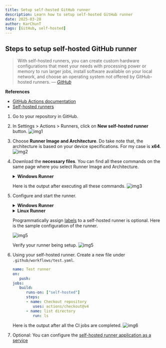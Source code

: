```yaml
---
title: Setup self-hosted GitHub runner
description: Learn how to setup self-hosted GitHub runner
date: 2025-03-28
author: KarChunT
tags: [GitHub, self-hosted]
---
```


## Steps to setup self-hosted GitHub runner

> With self-hosted runners, you can create custom hardware configurations that meet your needs with processing power or memory to run larger jobs, install software available on your local network, and choose an operating system not offered by GitHub-hosted runners.
> &mdash; <cite>[GitHub][1]</cite>

**References**

- [GitHub Actions documentation](https://docs.github.com/en/actions)
- [Self-hosted runners](https://docs.github.com/en/actions/hosting-your-own-runners/managing-self-hosted-runners/about-self-hosted-runners)

[1]: https://docs.github.com/en/actions/hosting-your-own-runners/managing-self-hosted-runners/about-self-hosted-runners

1. Go to your repository in GitHub.

2. In Settings > Actions > Runners, click on **New self-hosted runner** button.
   ![img1](/blog/setup-self-hosted-github-runner/img1.png)

3. Choose **Runner Image and Architecture**. Do take note that, the architecture is based on your device specifications. For my case is **x64**.
   ![img2](/blog/setup-self-hosted-github-runner/img2.png)

4. Download the **necessary files**. You can find all these commands on the same page where you select Runner Image and Architecture.

   <details>
   <summary>
      <b>Windows Runner</b>
   </summary>
   ```ps
   # Create a folder under the drive root
   mkdir actions-runner; cd actions-runner

   # Download the latest runner installer file

   Invoke-WebRequest -Uri https://github.com/actions/runner/releases/download/v2.311.0/actions-runner-win-x64-2.311.0.zip -OutFile actions-runner-win-x64-2.311.0.zip

   # Extract the installer

   Add-Type -AssemblyName System.IO.Compression.FileSystem ; [System.IO.Compression.ZipFile]::ExtractToDirectory("$PWD/actions-runner-win-x64-2.311.0.zip", "$PWD")
   ```
   </details>

   <details>
   <summary>
      <b>Linux Runner</b>
   </summary>

   ```bash
   # Create a folderr under drive root
   mkdir actions-runner && cd actions-runner

   # Download the latest runner installer file
   curl -o actions-runner-linux-x64-2.311.0.tar.gz -L https://github.com/actions/runner/releases/download/v2.311.0/actions-runner-linux-x64-2.311.0.tar.gz

   # Extract the installer
   tar xzf ./actions-runner-linux-x64-2.311.0.tar.gz
   ```

   </details>

   Here is the output after executing all these commands.
   ![img3](/blog/setup-self-hosted-github-runner/img3.png)

5. Configure and start the runner.

   <details>
   <summary>
      <b>Windows Runner</b>
   </summary>

   ```ps
   # Configure the runner
   ./config.cmd --url <github-repo-url> --token <token> --labels <lists-of-label>

   # Start the runner
   ./run.cmd
   ```

   </details>

   <details>
   <summary>
      <b>Linux Runner</b>
   </summary>

   ```bash
   # Configure the runner
   ./config.sh --url <github-repo-url> --token <token> --labels <lists-of-label>

   # Start the runner
   ./run.sh
   ```

   </details>

   Programmatically assign [labels](https://docs.github.com/en/actions/hosting-your-own-runners/managing-self-hosted-runners/using-labels-with-self-hosted-runners) to a self-hosted runner is optional.
   Here is the sample configuration of the runner.

   ![img5](/blog/setup-self-hosted-github-runner/img4.png)

   Verify your runner being setup.
   ![img5](/blog/setup-self-hosted-github-runner/img5.png)

6. Using your self-hosted runner. Create a new file under `.github/workflows/test.yaml`.

   ```yaml {6} caption="test.yaml"
   name: Test runner
   on:
      push:
   jobs:
      build:
         runs-on: ["self-hosted"]
         steps:
         - name: Checkout repository
            uses: actions/checkout@v4
         - name: list directory
            run: ls
   ```

   Here is the output after all the CI jobs are completed.
   ![img6](/blog/setup-self-hosted-github-runner/img6.png)

7. Optional: You can configure the [self-hosted runner application as a service](https://docs.github.com/en/actions/hosting-your-own-runners/managing-self-hosted-runners/configuring-the-self-hosted-runner-application-as-a-service)
<Comments />
